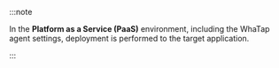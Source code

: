 :::note

In the **Platform as a Service (PaaS)** environment, including the WhaTap agent settings, deployment is performed to the target application.

:::
